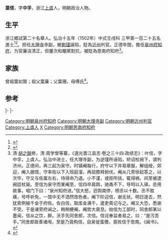 {{明清人物信息框
| 姓名 = 葉信
| 原名 =
| 圖片名稱= 
| 圖片大小 =
| 圖片說明 = 
| 最高職務 = 福建泉州府知府
| 國家 = 大明 
| 爵位 =
| 籍貫 = [[浙江|浙江]][[紹興府|紹興府]][[上虞縣|上虞縣]]
| 族裔 = 
| 字號 = 字中孚
| 諡號 =
| 出生日期 = 生年不詳
| 出生地點 = 
| 逝世日期 = 卒年不詳 
| 逝世地點 =
| 墓葬 =
| 配偶 = 
| 親屬 = 
| 出身 =
* 弘治十五年壬戌科同進士出身
| 經歷 =
| 著作 =  
}}
'''葉信'''，字'''中孚'''，浙江[[上虞|上虞]]人，明朝政治人物。

==生平==
浙江鄉試第二十名舉人。弘治十五年（1502年）中式壬戌科<!---會試第二百三十九名--->三甲第一百二十五名進士<ref>{{Cite book|title=《皇明贡举考》卷五|last=（明）[[张朝瑞|张朝瑞]]|first=|publisher=《续修四库全书》史部第828册|year=|isbn=|location=|pages=}}</ref><ref>{{Cite book|title=贡举志五种 上|last=鲁小俊，江俊伟著|first=|publisher=武汉：武汉大学出版社|year=2009|isbn=978-7-307-07043-1|location=|pages=}}</ref>。担任[[大理寺|大理寺]]寺副，被[[劉瑾|劉瑾]]誣陷，貶為[[沂州|沂州]]判官。正德年間，擔任[[泉州府|泉州府]][[知府|知府]]，为官廉洁清正，但屢次和閹黨對抗，被貶為思南府知府<ref>清·[[胡之鋘|胡之鋘]]修，清·周学曾等纂，《道光晋江县志·卷之三十四·政绩志》：叶信，字中孚，上虞人。弘治中进士，任大理寺副，为逆瑾所诬陷，矫诏杖阙下，谪判济州。正德间，再三起为泉守。时镇阉每行，府守以下并易章服，解组绶，郊迎，阉入据馆，守率佐以下入班庭溜，再屈膝拜俯伏。阉从几旁徐起答之，以次毕，守又与佐属左右，待得命乃退。小不谨，或拒所括，辄得祸，间至被逮阙廷杖毙。至信为泉守而某阉至，信四卒肩舆，驰甬不下，导呵以入驿。丞用故事，唱门下曰：“泉州知府进。”信大怒，迥舆南停，榜丞以十数。丞不胜痛，号呼祈免，一馆中无不洒然改色者。阉下阶迎信，谢无状。明日遂去，然犹索例输千金于府佐。佐白信，取库金满千，遣吏斋记与之。阉又大恐，悉谢不受。于是诸旁府闻之，稍稍梗阉，阉势大衰息。始信为工部时，同舍郎某以墨闻，信从之饮，醉。沃手先同舍郎，次信。信诧奉盆者易之，曰：“是污吾手。”同舍郎故善诸闱，至是乃竟构信，自泉徙蛮徼，竟败信于思南。《闽书》。</ref>。

== 家族 ==
曾祖葉如賢；祖父葉廉；父葉珊，母傅氏<ref>{{Cite book|title=天一阁藏明代科举录选刊 登科录 点校本|last=龚延明主编|first=|publisher=宁波出版社|year=2016|isbn=978-7-5526-2320-8|location=宁波|pages=|quote=《天一閣藏明代科舉錄選刊.登科錄》之《弘治十五年進士登科錄》}}</ref>。

==参考==
{{reflist}}

{{start box}}
{{s-off}}
{{s-before|[[鍾毓_(明朝)|鍾毓]]}}
{{s-title|明朝沂州判官|正德年間}}
{{s-after|[[惠貫|惠貫]]}}
|-
{{succession box|[[程琯|程琯]]|[[李銳_(正德進士)|李锐]]|明朝泉州府知府|？－正德九年}}
|-
{{s-before|[[陳亮_(成化進士)|陳亮]]}}
{{s-title|明朝思南府知府|正德年間}}
{{s-after|[[閭鎧|閭鎧]]}}
{{end box}}
{{弘治十五年壬戌科殿試金榜}}
{{DEFAULTSORT:Ye葉}}
[[Category:明朝泉州府知府|Category:明朝泉州府知府]]
[[Category:明朝大理寺副|Category:明朝大理寺副]]
[[Category:明朝沂州判官|Category:明朝沂州判官]]
[[Category:上虞人|Category:上虞人]]
[[Category:葉姓|X]]
[[Category:明朝思南府知府|Category:明朝思南府知府]]